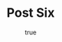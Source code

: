 ---
title: Post Six
description: "Lorem ipsum dolor sit amet, consectetur adipisicing elit, sed do eiusmod tempor incididunt ut labore et dolore magna aliqua."
date: 
  published: 2022-07-05
  updated:
image:
  path: "/public/images/scott-webb-bOzaJ-RAdXc-unsplash.jpeg"
  alt: "red and black abstract painting"
  credit: Photo by <a href="https://unsplash.com/@scottwebb?utm_source=unsplash&utm_medium=referral&utm_content=creditCopyText">Scott Webb</a> on <a href="https://unsplash.com/@scottwebb?utm_source=unsplash&utm_medium=referral&utm_content=creditCopyText">Unsplash</a>
  origin: "https://unsplash.com/photos/bOzaJ-RAdXc"
cover_image_id: m9d8W67TXDI
category: Features
tags: ["astro", "jamstack", "static site generation"]
status: published
layout: "@layouts/PostLayout.astro"
---